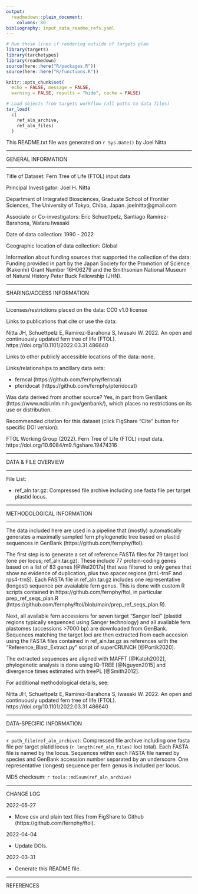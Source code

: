 ```yaml
---
output: 
  readmedown::plain_document:
    columns: 80
bibliography: input_data_readme_refs.yaml
---
```


```r
# Run these lines if rendering outside of targets plan
library(targets)
library(tarchetypes)
library(readmedown)
source(here::here("R/packages.R"))
source(here::here("R/functions.R"))
```

```r
knitr::opts_chunk$set(
  echo = FALSE, message = FALSE,
  warning = FALSE, results = "hide", cache = FALSE)

# Load objects from targets workflow (all paths to data files)
tar_load(
  c(
    ref_aln_archive,
    ref_aln_files)
  )
```

This README.txt file was generated on `r Sys.Date()` by Joel Nitta

-------------------- 

GENERAL INFORMATION 

------------------

Title of Dataset: Fern Tree of Life (FTOL) input data

Principal Investigator: Joel H. Nitta

Department of Integrated Biosciences, Graduate School of Frontier Sciences,
The University of Tokyo, Chiba, Japan. joelnitta@gmail.com

Associate or Co-investigators: Eric Schuettpelz, Santiago Ramírez-Barahona, Wataru Iwasaki

Date of data collection: 1990 - 2022

Geographic location of data collection: Global

Information about funding sources that supported the collection of the data:
Funding provided in part by the Japan Society for the Promotion of Science
(Kakenhi) Grant Number 16H06279 and the Smithsonian National Museum of Natural
History Peter Buck Fellowship (JHN).

--------------------------

SHARING/ACCESS INFORMATION

--------------------------

Licenses/restrictions placed on the data: CC0 v1.0 license

Links to publications that cite or use the data:

Nitta JH, Schuettpelz E, Ramírez-Barahona S, Iwasaki W. 2022. An open and 
continuously updated fern tree of life (FTOL). https://doi.org/10.1101/2022.03.31.486640

Links to other publicly accessible locations of the data: none.

Links/relationships to ancillary data sets:

- ferncal (https://github.com/fernphy/ferncal)
- pteridocat (https://github.com/fernphy/pteridocat)

Was data derived from another source? Yes, in part from GenBank (https://www.ncbi.nlm.nih.gov/genbank/),
which places no restrictions on its use or distribution.

Recommended citation for this dataset (click FigShare "Cite" button for specific DOI version): 

FTOL Working Group (2022). Fern Tree of Life (FTOL) input data. https://doi.org/10.6084/m9.figshare.19474316

--------------------

DATA & FILE OVERVIEW

--------------------

File List:

- ref_aln.tar.gz: Compressed file archive including one fasta file per target plastid locus.

--------------------------

METHODOLOGICAL INFORMATION

--------------------------

The data included here are used in a pipeline that (mostly) automatically
generates a maximally sampled fern phylogenetic tree based on plastid sequences
in GenBank (https://github.com/fernphy/ftol).

The first step is to generate a set of reference FASTA files for 79 target loci
(one per locus; ref_aln.tar.gz). These include 77 protein-coding genes based on
a list of 83 genes [@Wei2017a] that was filtered to only genes that show no
evidence of duplication, plus two spacer regions
(trnL-trnF and rps4-trnS). Each FASTA file in ref_aln.tar.gz includes one
representative (longest) sequence per avaialable fern genus. This is done with
custom R scripts contained in https://github.com/fernphy/ftol, in particular 
prep_ref_seqs_plan.R (https://github.com/fernphy/ftol/blob/main/prep_ref_seqs_plan.R).

Next, all available fern accessions for seven target "Sanger loci" (plastid regions
typically sequenced using Sanger technology) and all available fern plastomes
(accessions >7000 bp) are downloaded from GenBank. Sequences matching the target
loci are then extracted from each accesion using the FASTA files contained in
ref_aln.tar.gz as references with the "Reference_Blast_Extract.py" script of
superCRUNCH [@Portik2020].

The extracted sequences are aligned with MAFFT [@Katoh2002], phylogenetic
analysis is done using IQ-TREE [@Nguyen2015] and divergence times estimated with
treePL [@Smith2012]. 

For additional methodological details, see:

Nitta JH, Schuettpelz E, Ramírez-Barahona S, Iwasaki W. 2022. An open and
continuously updated fern tree of life (FTOL). https://doi.org/10.1101/2022.03.31.486640

--------------------------

DATA-SPECIFIC INFORMATION

--------------------------

`r path_file(ref_aln_archive)`: Compressed file archive including one fasta file
per target platid locus (`r length(ref_aln_files)` loci total). Each FASTA file
is named by the locus. Sequences within each FASTA file named by species and
GenBank accession number separated by an underscore. One representative
(longest) sequence per fern genus is included per locus.

MD5 checksum: `r tools::md5sum(ref_aln_archive)`

--------------------------

CHANGE LOG

2022-05-27

- Move csv and plain text files from FigShare to Github (https://github.com/fernphy/ftol).

2022-04-04

- Update DOIs.

2022-03-31

- Generate this README file.

--------------------------

REFERENCES
